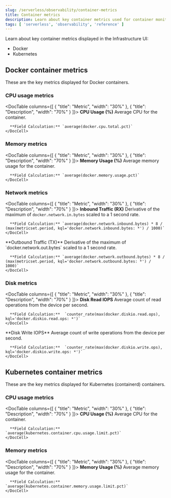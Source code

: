 ```yaml
---
slug: /serverless/observability/container-metrics
title: Container metrics
description: Learn about key container metrics used for container monitoring.
tags: [ 'serverless', 'observability', 'reference' ]
---
```


<p><DocBadge template="technical preview" /></p>

<div id="container-metrics"></div>

Learn about key container metrics displayed in the Infrastructure UI:

* <DocLink slug="/serverless/observability/container-metrics" section="key-metrics-docker">Docker</DocLink>
* <DocLink slug="/serverless/observability/container-metrics" section="key-metrics-kubernetes">Kubernetes</DocLink>


<div id="key-metrics-docker"></div>

## Docker container metrics

These are the key metrics displayed for Docker containers.

<div id="key-metrics-docker-cpu"></div>

### CPU usage metrics

<DocTable columns={[
  {
    "title": "Metric",
    "width": "30%"
  },
  {
    "title": "Description",
    "width": "70%"
  }
]}>
  <DocRow>
    <DocCell>**CPU Usage (%)**</DocCell>
    <DocCell>
      Average CPU for the container.

      **Field Calculation:** `average(docker.cpu.total.pct)`
    </DocCell>
  </DocRow>
</DocTable>

<div id="key-metrics-docker-memory"></div>

### Memory metrics

<DocTable columns={[
  {
    "title": "Metric",
    "width": "30%"
  },
  {
    "title": "Description",
    "width": "70%"
  }
]}>
  <DocRow>
    <DocCell>**Memory Usage (%)**</DocCell>
    <DocCell>
      Average memory usage for the container.

      **Field Calculation:** `average(docker.memory.usage.pct)`
    </DocCell>
  </DocRow>
</DocTable>

<div id="key-metrics-docker-network"></div>

### Network metrics

<DocTable columns={[
  {
    "title": "Metric",
    "width": "30%"
  },
  {
    "title": "Description",
    "width": "70%"
  }
]}>
  <DocRow>
    <DocCell>**Inbound Traffic (RX)**</DocCell>
    <DocCell>
      Derivative of the maximum of `docker.network.in.bytes` scaled to a 1 second rate.

      **Field Calculation:** `average(docker.network.inbound.bytes) * 8 / (max(metricset.period, kql='docker.network.inbound.bytes: *') / 1000)`
    </DocCell>
  </DocRow>
  <DocRow>
    <DocCell>**Outbound Traffic (TX)**</DocCell>
    <DocCell>
      Derivative of the maximum of `docker.network.out.bytes` scaled to a 1 second rate.

      **Field Calculation:** `average(docker.network.outbound.bytes) * 8 / (max(metricset.period, kql='docker.network.outbound.bytes: *') / 1000)`
    </DocCell>
  </DocRow>
</DocTable>

### Disk metrics

<DocTable columns={[
  {
    "title": "Metric",
    "width": "30%"
  },
  {
    "title": "Description",
    "width": "70%"
  }
]}>
  <DocRow>
    <DocCell>**Disk Read IOPS**</DocCell>
    <DocCell>
      Average count of read operations from the device per second.

      **Field Calculation:**  `counter_rate(max(docker.diskio.read.ops), kql='docker.diskio.read.ops: *')`
    </DocCell>
  </DocRow>
  <DocRow>
    <DocCell>**Disk Write IOPS**</DocCell>
    <DocCell>
      Average count of write operations from the device per second.

      **Field Calculation:**  `counter_rate(max(docker.diskio.write.ops), kql='docker.diskio.write.ops: *')`
    </DocCell>
  </DocRow>
</DocTable>

<div id="key-metrics-kubernetes"></div>

## Kubernetes container metrics

These are the key metrics displayed for Kubernetes (containerd) containers.

<div id="key-metrics-kubernetes-cpu"></div>

### CPU usage metrics

<DocTable columns={[
  {
    "title": "Metric",
    "width": "30%"
  },
  {
    "title": "Description",
    "width": "70%"
  }
]}>
  <DocRow>
    <DocCell>**CPU Usage (%)**</DocCell>
    <DocCell>
      Average CPU for the container.

      **Field Calculation:** `average(kubernetes.container.cpu.usage.limit.pct)`
    </DocCell>
  </DocRow>
</DocTable>

<div id="key-metrics-kubernetes-memory"></div>

### Memory metrics

<DocTable columns={[
  {
    "title": "Metric",
    "width": "30%"
  },
  {
    "title": "Description",
    "width": "70%"
  }
]}>
  <DocRow>
    <DocCell>**Memory Usage (%)**</DocCell>
    <DocCell>
      Average memory usage for the container.

      **Field Calculation:** `average(kubernetes.container.memory.usage.limit.pct)`
    </DocCell>
  </DocRow>
</DocTable>